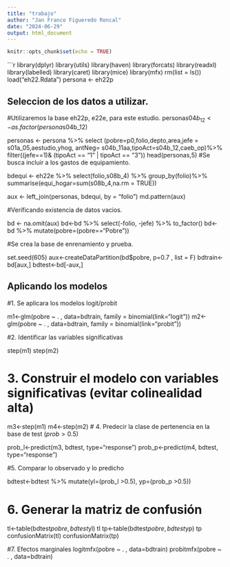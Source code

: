 ```yaml
---
title: "trabajo"
author: "Jan Franco Figueredo Roncal"
date: "2024-06-29"
output: html_document
---
```


```r
knitr::opts_chunk$set(echo = TRUE)
```

```r
library(dplyr)
library(utils)
library(haven)
library(forcats)
library(readxl)
library(labelled)
library(caret)
library(mice)
library(mfx)
rm(list = ls())
load("eh22.Rdata")
persona <- eh22p

## Seleccion de los datos a utilizar.
#Utilizaremos la base eh22p, e22e, para este estudio.
persona$s04b_12 <- as.factor(persona$s04b_12)

personas <- persona %>% select     (pobre=p0,folio,depto,area,jefe = s01a_05,aestudio,yhog, antNeg= s04b_11aa,tipoAct=s04b_12,caeb_op)%>% filter((jefe==1)& (tipoAct == "1" | tipoAct == "3"))
head(personas,5)
#Se busca incluir a los gastos de equipamiento.

bdequi <- eh22e %>% select(folio,s08b_4) %>% group_by(folio)%>% summarise(equi_hogar=sum(s08b_4,na.rm = TRUE))

aux <- left_join(personas, bdequi, by = "folio")
md.pattern(aux)

#Verificando  existencia de datos vacios.

bd <- na.omit(aux)
bd<-bd %>% select(-folio, -jefe) %>% to_factor()
bd<-bd %>% mutate(pobre=(pobre=="Pobre"))


#Se crea la base de enrenamiento y prueba.

set.seed(605)
aux<-createDataPartition(bd$pobre, p=0.7 , list = F)
bdtrain<-bd[aux,]
bdtest<-bd[-aux,]

## Aplicando los modelos

#1. Se aplicara los modelos logit/probit

m1<-glm(pobre ~ . , data=bdtrain, family = binomial(link="logit"))
m2<-glm(pobre ~ . , data=bdtrain, family = binomial(link="probit"))


#2.  Identificar las variables significativas

step(m1)
step(m2)

# 3.  Construir el modelo con variables significativas (evitar colinealidad alta)

m3<-step(m1)
m4<-step(m2)
# 4.  Predecir la clase de pertenencia en la base de test ($prob>0.5$)

prob_l<-predict(m3, bdtest, type="response")
prob_p<-predict(m4, bdtest, type="response")

#5.  Comparar lo observado y lo predicho

bdtest<-bdtest %>% mutate(yl=(prob_l >0.5),
                  yp=(prob_p >0.5))

# 6.  Generar la matriz de confusión

tl<-table(bdtest$pobre, bdtest$yl)
tl
tp<-table(bdtest$pobre, bdtest$yp)
tp
confusionMatrix(tl)
confusionMatrix(tp)

#7.  Efectos marginales
logitmfx(pobre ~ . , data=bdtrain)
probitmfx(pobre ~ . , data=bdtrain)